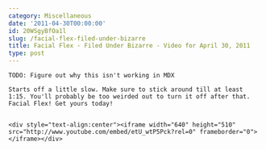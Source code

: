 ```yaml
---
category: Miscellaneous
date: '2011-04-30T00:00:00'
id: 20WSgyBfOa1l
slug: /facial-flex-filed-under-bizarre
title: Facial Flex - Filed Under Bizarre - Video for April 30, 2011
type: post
---
```


```
TODO: Figure out why this isn't working in MDX

Starts off a little slow. Make sure to stick around till at least 1:15. You'll probably be too weirded out to turn it off after that. Facial Flex! Get yours today!


<div style="text-align:center"><iframe width="640" height="510" src="http://www.youtube.com/embed/etU_wtP5Pck?rel=0" frameborder="0"> </iframe></div>
```